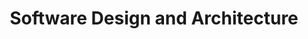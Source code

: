 ---
title: "Software Design and Architecture"
metaTitle: "Software Design and Architecture"
metaDescription: "Topics in Software Design and Architecture"
---